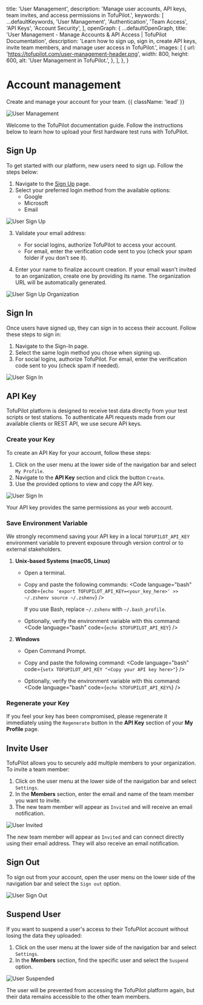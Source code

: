 
  title: 'User Management',
  description: 'Manage user accounts, API keys, team invites, and access permissions in TofuPilot.',
  keywords: [
    ...defaultKeywords,
    'User Management',
    'Authentication',
    'Team Access',
    'API Keys',
    'Account Security',
  ],
  openGraph: {
    ...defaultOpenGraph,
    title: 'User Management - Manage Accounts & API Access | TofuPilot Documentation',
    description: 'Learn how to sign up, sign in, create API keys, invite team members, and manage user access in TofuPilot.',
    images: [
      {
        url: 'https://tofupilot.com/user-management-header.png',
        width: 800,
        height: 600,
        alt: 'User Management in TofuPilot.',
      },
    ],
  },
}

# Account management

Create and manage your account for your team. {{ className: 'lead' }}

<Image src="/user-management-header.png" alt="User Management" />

Welcome to the TofuPilot documentation guide. Follow the instructions below to learn how to upload your first hardware test runs with TofuPilot.

## Sign Up

To get started with our platform, new users need to sign up. Follow the steps below:

1. Navigate to the [Sign Up](https://tofupilot.app/auth/signup) page.
2. Select your preferred login method from the available options:
   - Google
   - Microsoft
   - Email

<Image src="/user-sign-up.png" alt="User Sign Up" />

3. Validate your email address:

   - For social logins, authorize TofuPilot to access your account.
   - For email, enter the verification code sent to you (check your spam folder if you don't see it).

4. Enter your name to finalize account creation. If your email wasn't invited to an organization, create one by providing its name. The organization URL will be automatically generated.

<Image src="/user-sign-up-org.png" alt="User Sign Up Organization" />

## Sign In

Once users have signed up, they can sign in to access their account. Follow these steps to sign in:

1. Navigate to the Sign-In page.
2. Select the same login method you chose when signing up.
3. For social logins, authorize TofuPilot. For email, enter the verification code sent to you (check spam if needed).

<Image src="/user-sign-in.png" alt="User Sign In" />

## API Key

TofuPilot platform is designed to receive test data directly from your test scripts or test stations. To authenticate API requests made from our available clients or REST API, we use secure API keys.

### Create your Key

To create an API Key for your account, follow these steps:

1. Click on the user menu at the lower side of the navigation bar and select `My Profile`.
2. Navigate to the **API Key** section and click the button `Create`.
3. Use the provided options to view and copy the API key.

<Image src="/user-api-key.png" alt="User Sign In" />

<Note>Your API key provides the same permissions as your web account.</Note>

### Save Environment Variable

We strongly recommend saving your API key in a local `TOFUPILOT_API_KEY` environment variable to prevent exposure through version control or to external stakeholders.

1. **Unix-based Systems (macOS, Linux)**

   - Open a terminal.
   - Copy and paste the following commands:
      <Code
        language="bash"
        code={`echo 'export TOFUPILOT_API_KEY=<your_key_here>' >> ~/.zshenv
      source ~/.zshenv`}
      />

      <Note>If you use Bash, replace `~/.zshenv` with `~/.bash_profile`.</Note>
   - Optionally, verify the environment variable with this command:
      <Code
          language="bash"
          code={`echo $TOFUPILOT_API_KEY`}
        />

2. **Windows**
   - Open Command Prompt.
   - Copy and paste the following command:
      <Code
      language="bash"
      code={`setx TOFUPILOT_API_KEY "<Copy your API key here>"`}
      />

   - Optionally, verify the environment variable with this command:
      <Code
        language="bash"
        code={`echo %TOFUPILOT_API_KEY%`}
        />

### Regenerate your Key

If you feel your key has been compromised, please regenerate it immediately using the `Regenerate` button in the **API Key** section of your **My Profile** page.

## Invite User

TofuPilot allows you to securely add multiple members to your organization. To invite a team member:

1. Click on the user menu at the lower side of the navigation bar and select `Settings`.
2. In the **Members** section, enter the email and name of the team member you want to invite.
3. The new team member will appear as `Invited` and will receive an email notification.

<Image src="/user-invite.png" alt="User Invited" />

The new team member will appear as `Invited` and can connect directly using their email address. They will also receive an email notification.

## Sign Out

To sign out from your account, open the user menu on the lower side of the navigation bar and select the `Sign out` option.

<Image src="/user-sign-out.png" alt="User Sign Out" />

## Suspend User

If you want to suspend a user's access to their TofuPilot account without losing the data they uploaded:

1. Click on the user menu at the lower side of the navigation bar and select `Settings`.
2. In the **Members** section, find the specific user and select the `Suspend` option.

<Image src="/user-suspend.png" alt="User Suspended" />

The user will be prevented from accessing the TofuPilot platform again, but their data remains accessible to the other team members.

